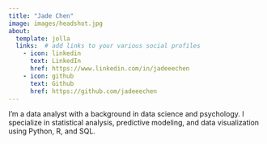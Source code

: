 ```yaml
---
title: "Jade Chen"
image: images/headshot.jpg
about:
  template: jolla
  links:  # add links to your various social profiles
    - icon: linkedin
      text: LinkedIn
      href: https://www.linkedin.com/in/jadeeechen
    - icon: github
      text: Github
      href: https://github.com/jadeeechen
---
```


I'm a data analyst with a background in data science and psychology. I specialize in statistical analysis, predictive modeling, and data visualization using Python, R, and SQL.